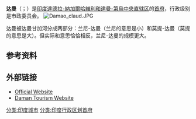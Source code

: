 {{about|印度城市达曼|其他含义|達曼}}

{{Infobox settlement
| name                    = 达曼<br>Daman
| native_name             = ''Damão''
| native_name_lang        = 
| other_name              = 
| settlement_type         = 城市
| image_skyline           = 
| image_alt               = 
| image_caption           = 
| nickname                = 
| image_map               = 
| map_alt                 = 
| map_caption             = 
| pushpin_map             = India
| pushpin_label_position  = right
| pushpin_map_alt         = 
| pushpin_map_caption     = 
| latd                    = 20.42
| latm                    = 
| lats                    = 
| latNS                   = N
| longd                   = 72.85
| longm                   = 
| longs                   = 
| longEW                  = E
| coordinates_display     = inline,title
| subdivision_type        = 
| subdivision_name        =
| leader_title           = 议员
| leader_name            = Lalubhai Patel
| leader_title1          = 联邦属地行政长官
| leader_name1           = Ashish Kundra（印度行政服务机构）
| leader_title2          =区召集人
| leader_name2           =Gaurav Rajawat（印度行政服务机构）<ref>[http://www.daman.nic.in/about-administration.asp U.T. Administration of Daman and Diu] {{webarchive|url=https://web.archive.org/web/20141112211748/http://www.daman.nic.in/about-administration.asp |date=2014-11-12 }}</ref>
| subdivision_type1       = [[中央直辖区|中央直辖区]]
| subdivision_name1       = [[達德拉-納加爾哈維利和達曼-第烏|達德拉-納加爾哈維利和達曼-第烏]]
| subdivision_type2       = [[印度行政区划|区]]
| subdivision_name2       = 达曼区
| established_title       = <!-- Established -->
| established_date        = 
| founder                 = 
| named_for               = 
| government_type         = 
| governing_body          = 
| unit_pref               = Metric
| area_footnotes          = 
| area_rank               = 
| area_total_km2          = 72
| elevation_footnotes     = 
| elevation_m             = 5
| population_total        = 191173
| population_as_of        = 2011年人口普查
| population_rank         = 
| population_density_km2  = auto
| population_demonym      = 
| population_footnotes    = 
| demographics_type1      = 语言
| demographics1_title1    = 官方
| demographics1_info1     = [[古吉拉特语|古吉拉特语]]、[[英语|英语]]
| timezone1               = [[印度标准时间|印度标准时间]]
| utc_offset1             = +5:30
| postal_code_type        = <!-- [[Postal_Index_Number|PIN]] -->
| postal_code             = 
| registration_plate      = 
| blank1_name_sec1        = 人口性别比例
| blank1_info_sec1        = 1.69 [[男性|♂]]/[[女性|♀]]
| website                 = {{URL|www.daman.nic.in}}
| footnotes               = 
}}
'''达曼'''（{{lang-en|Daman}}；{{lang-pt|Damão}}）是[[印度|印度]][[達德拉-納加爾哈維利和達曼-第烏|達德拉-納加爾哈維利和達曼-第烏]][[中央直辖区|中央直辖区]]的[[首府|首府]]，行政级别是市政委员会。
[[Image:Damao_claud.JPG|thumb]]

达曼被达曼甘加河分成两部分：兰尼-达曼（兰尼的意思是小）和莫提-达曼（莫提的意思是大）。但实际和意思恰恰相反，兰尼-达曼的规模更大。

== 参考资料 ==
{{reflist}}
== 外部链接 ==
*[http://www.daman.nic.in Official Website] {{Wayback|url=http://www.daman.nic.in/ |date=20180129100133 }}
*[https://web.archive.org/web/20140811043711/http://www.dddnhtourism.com/ Daman Tourism Website]

{{DEFAULTSORT: Daman}}
[[分类:印度城市|分类:印度城市]]
[[分类:印度行政区划首府|分类:印度行政区划首府]]